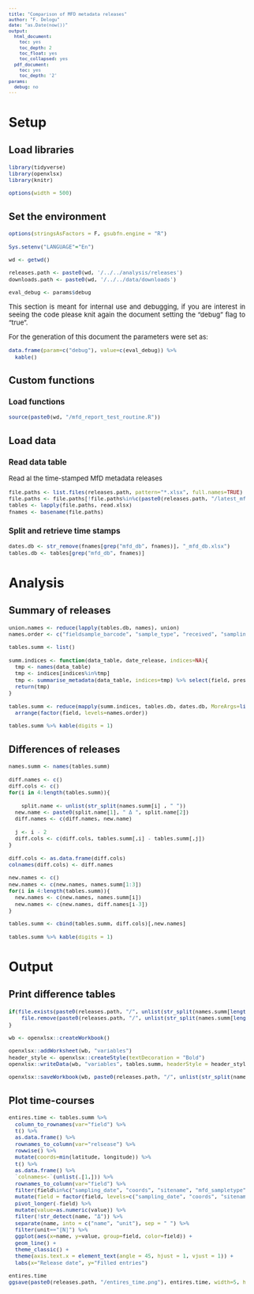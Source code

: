 ```yaml
---
title: "Comparison of MFD metadata releases"
author: "F. Delogu"
date: "as.Date(now())"
output:
  html_document:
    toc: yes
    toc_depth: 2
    toc_float: yes
    toc_collapsed: yes
  pdf_document:
    toc: yes
    toc_depth: '2'
params:
  debug: no
---
```


<style type="text/css">
body, td {
   font-size: 10pt;
   text-align: justify
}
code.r{
  font-size: 8pt;
}
pre {
  font-size: 8pt
}
</style>

# Setup

## Load libraries
```r
library(tidyverse)
library(openxlsx)
library(knitr)

options(width = 500)
```

## Set the environment
```r
options(stringsAsFactors = F, gsubfn.engine = "R")

Sys.setenv("LANGUAGE"="En")

wd <- getwd()

releases.path <- paste0(wd, '/../../analysis/releases')
downloads.path <- paste0(wd, '/../../data/downloads')

eval_debug <- params$debug
```

This section is meant for internal use and debugging, if you are interest in seeing the code please knit again the document setting the "debug" flag to "true". 

For the generation of this document the parameters were set as:
```r
data.frame(param=c("debug"), value=c(eval_debug)) %>%
  kable()
```

## Custom functions

### Load functions
```r
source(paste0(wd, "/mfd_report_test_routine.R"))
```

## Load data

### Read data table
Read al the time-stamped MfD metadata releases
```r
file.paths <- list.files(releases.path, pattern="*.xlsx", full.names=TRUE)
file.paths <- file.paths[!file.paths%in%c(paste0(releases.path, "/latest_mfd_db.xlsx"))]
tables <- lapply(file.paths, read.xlsx)
fnames <- basename(file.paths)
```

### Split and retrieve time stamps
```r
dates.db <- str_remove(fnames[grep("mfd_db", fnames)], "_mfd_db.xlsx")
tables.db <- tables[grep("mfd_db", fnames)]
```

# Analysis

## Summary of releases
```r
union.names <- reduce(lapply(tables.db, names), union)
names.order <- c("fieldsample_barcode", "sample_type", "received", "sampling_date", "latitude", "longitude", "habitat_type", "habitat_typenumber", "sitename", "mfd_sampletype", "mfd_areatype", "mfd_hab1", "mfd_hab2", "mfd_hab3", "sampling_comment", "project_id")

tables.summ <- list()

summ.indices <- function(data_table, date_release, indices=NA){
  tmp <- names(data_table)
  tmp <- indices[indices%in%tmp]
  tmp <- summarise_metadata(data_table, indices=tmp) %>% select(field, present, `present [%]`) %>% `colnames<-`(c("field", paste0(date_release, " [N]"), paste0(date_release, " [%]")))
  return(tmp)
}

tables.summ <- reduce(mapply(summ.indices, tables.db, dates.db, MoreArgs=list(indices=names.order), SIMPLIFY = F), full_join) %>%
  arrange(factor(field, levels=names.order))

tables.summ %>% kable(digits = 1)
```

## Differences of releases
```r
names.summ <- names(tables.summ)

diff.names <- c()
diff.cols <- c()
for(i in 4:length(tables.summ)){

    split.name <- unlist(str_split(names.summ[i] , " "))
  new.name <- paste0(split.name[1], " Δ ", split.name[2])
  diff.names <- c(diff.names, new.name)

  j <- i - 2
  diff.cols <- c(diff.cols, tables.summ[,i] - tables.summ[,j])
}

diff.cols <- as.data.frame(diff.cols)
colnames(diff.cols) <- diff.names

new.names <- c()
new.names <- c(new.names, names.summ[1:3])
for(i in 4:length(tables.summ)){
  new.names <- c(new.names, names.summ[i])
  new.names <- c(new.names, diff.names[i-3])
}

tables.summ <- cbind(tables.summ, diff.cols)[,new.names]

tables.summ %>% kable(digits = 1)
```

# Output

## Print difference tables
```r

if(file.exists(paste0(releases.path, "/", unlist(str_split(names.summ[length(names.summ)], " "))[1], "_diff.xlsx"))){
    file.remove(paste0(releases.path, "/", unlist(str_split(names.summ[length(names.summ)], " "))[1], "_diff.xlsx"))
}

wb <- openxlsx::createWorkbook()
    
openxlsx::addWorksheet(wb, "variables")
header_style <- openxlsx::createStyle(textDecoration = "Bold")
openxlsx::writeData(wb, "variables", tables.summ, headerStyle = header_style)

openxlsx::saveWorkbook(wb, paste0(releases.path, "/", unlist(str_split(names.summ[length(names.summ)], " "))[1], "_diff.xlsx"))
```

## Plot time-courses
```r
entires.time <- tables.summ %>%
  column_to_rownames(var="field") %>%
  t() %>%
  as.data.frame() %>%
  rownames_to_column(var="relsease") %>%
  rowwise() %>%
  mutate(coords=min(latitude, longitude)) %>%
  t() %>%
  as.data.frame() %>%
  `colnames<-`(unlist(.[1,])) %>%
  rownames_to_column(var="field") %>%
  filter(field%in%c("sampling_date", "coords", "sitename", "mfd_sampletype", "mfd_areatype", "mfd_hab1", "mfd_hab2", "mfd_hab3")) %>%
  mutate(field = factor(field, levels=c("sampling_date", "coords", "sitename", "mfd_sampletype", "mfd_areatype", "mfd_hab1", "mfd_hab2", "mfd_hab3"))) %>%
  pivot_longer(-field) %>%
  mutate(value=as.numeric(value)) %>%
  filter(!str_detect(name, "Δ")) %>%
  separate(name, into = c("name", "unit"), sep = " ") %>%
  filter(unit=="[N]") %>%
  ggplot(aes(x=name, y=value, group=field, color=field)) +
  geom_line() +
  theme_classic() +
  theme(axis.text.x = element_text(angle = 45, hjust = 1, vjust = 1)) +
  labs(x="Release date", y="Filled entries")

entires.time
ggsave(paste0(releases.path, "/entires_time.png"), entires.time, width=5, height=3.75)
```
